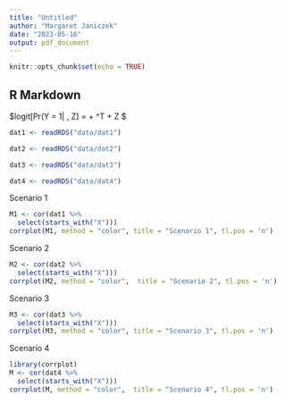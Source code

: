 ```yaml
---
title: "Untitled"
author: "Margaret Janiczek"
date: "2023-05-16"
output: pdf_document
---
```


```r
knitr::opts_chunk$set(echo = TRUE)
```

## R Markdown

$logit[Pr(Y = 1| \mathbf{X}, Z] = \alpha + \beta^T\mathbf{X} + \gamma Z $

```r
dat1 <- readRDS("data/dat1")

dat2 <- readRDS("data/dat2")

dat3 <- readRDS("data/dat3")

dat4 <- readRDS("data/dat4")


```

Scenario 1

```r

M1 <- cor(dat1 %>%
  select(starts_with("X")))
corrplot(M1, method = "color", title = "Scenario 1", tl.pos = 'n')
```

Scenario 2

```r

M2 <- cor(dat2 %>%
  select(starts_with("X")))
corrplot(M2, method = "color",  title = "Scenario 2", tl.pos = 'n')
```

Scenario 3

```r

M3 <- cor(dat3 %>%
  select(starts_with("X")))
corrplot(M3, method = "color", title = "Scenario 3", tl.pos = 'n')
```

Scenario 4

```r

library(corrplot)
M <- cor(dat4 %>%
  select(starts_with("X")))
corrplot(M, method = "color",  title = "Scenario 4", tl.pos = 'n')
```


